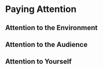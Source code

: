 
# Paying Attention {#sec-attention}


## Attention to the Environment


## Attention to the Audience


## Attention to Yourself

